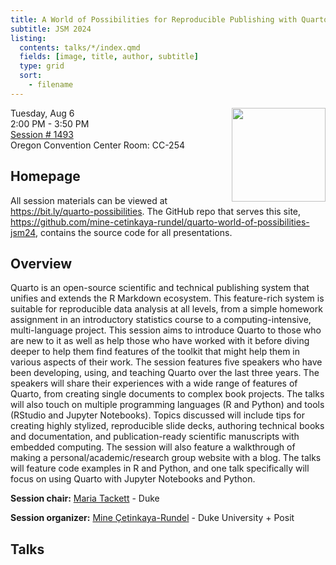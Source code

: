 ```yaml
---
title: A World of Possibilities for Reproducible Publishing with Quarto
subtitle: JSM 2024
listing:
  contents: talks/*/index.qmd
  fields: [image, title, author, subtitle]
  type: grid
  sort:
    - filename
---
```


![](jsm-logo.png){style="float: right;" fig-alt="JSM 2023 Logo" width="150"}

Tuesday, Aug 6\
2:00 PM - 3:50 PM\
[Session \# 1493](https://ww3.aievolution.com/JSMAnnual2024/Events/viewEv?ev=1493) \
Oregon Convention Center Room: CC-254

## Homepage

All session materials can be viewed at <https://bit.ly/quarto-possibilities>.
The GitHub repo that serves this site, <https://github.com/mine-cetinkaya-rundel/quarto-world-of-possibilities-jsm24>, contains the source code for all presentations.

## Overview

Quarto is an open-source scientific and technical publishing system that unifies and extends the R Markdown ecosystem.
This feature-rich system is suitable for reproducible data analysis at all levels, from a simple homework assignment in an introductory statistics course to a computing-intensive, multi-language project.
This session aims to introduce Quarto to those who are new to it as well as help those who have worked with it before diving deeper to help them find features of the toolkit that might help them in various aspects of their work.
The session features five speakers who have been developing, using, and teaching Quarto over the last three years.
The speakers will share their experiences with a wide range of features of Quarto, from creating single documents to complex book projects.
The talks will also touch on multiple programming languages (R and Python) and tools (RStudio and Jupyter Notebooks).
Topics discussed will include tips for creating highly stylized, reproducible slide decks, authoring technical books and documentation, and publication-ready scientific manuscripts with embedded computing.
The session will also feature a walkthrough of making a personal/academic/research group website with a blog.
The talks will feature code examples in R and Python, and one talk specifically will focus on using Quarto with Jupyter Notebooks and Python.

**Session chair:** [Maria Tackett](https://maria-tackett.netlify.app/) - Duke

**Session organizer:** [Mine Çetinkaya-Rundel](https://mine-cr.com/) - Duke University + Posit

## Talks
